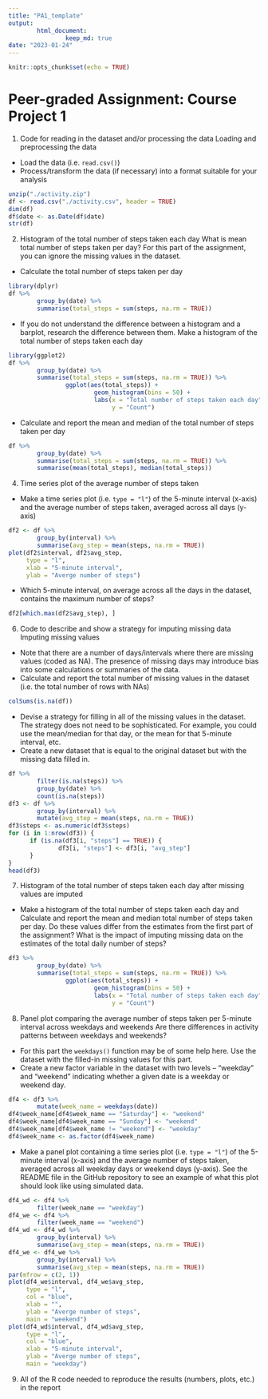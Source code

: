 ```yaml
---
title: "PA1_template"
output: 
        html_document:
                keep_md: true
date: "2023-01-24"
---
```


```r
knitr::opts_chunk$set(echo = TRUE)
```

# Peer-graded Assignment: Course Project 1

1. Code for reading in the dataset and/or processing the data
Loading and preprocessing the data

- Load the data (i.e. `read.csv()`)
- Process/transform the data (if necessary) into a format suitable for your analysis  

```r
unzip("./activity.zip")
df <- read.csv("./activity.csv", header = TRUE)
dim(df)
df$date <- as.Date(df$date)
str(df)
```

2. Histogram of the total number of steps taken each day
What is mean total number of steps taken per day?
For this part of the assignment, you can ignore the missing values in the dataset.

- Calculate the total number of steps taken per day
```r
library(dplyr)
df %>% 
        group_by(date) %>% 
        summarise(total_steps = sum(steps, na.rm = TRUE))
```

- If you do not understand the difference between a histogram and a barplot, research the difference between them. Make a histogram of the total number of steps taken each day
```r
library(ggplot2)
df %>% 
        group_by(date) %>% 
        summarise(total_steps = sum(steps, na.rm = TRUE)) %>% 
                ggplot(aes(total_steps)) +
                        geom_histogram(bins = 50) +
                        labs(x = "Total number of steps taken each day",
                             y = "Count")
```

- Calculate and report the mean and median of the total number of steps taken per day
```r
df %>% 
        group_by(date) %>% 
        summarise(total_steps = sum(steps, na.rm = TRUE)) %>% 
        summarise(mean(total_steps), median(total_steps))
```

4. Time series plot of the average number of steps taken

- Make a time series plot (i.e. `type = "l"`) of the 5-minute interval (x-axis) and the average number of steps taken, averaged across all days (y-axis)

```r
df2 <- df %>% 
        group_by(interval) %>% 
        summarise(avg_step = mean(steps, na.rm = TRUE))
plot(df2$interval, df2$avg_step, 
     type = "l", 
     xlab = "5-minute interval",
     ylab = "Averge number of steps")
```

- Which 5-minute interval, on average across all the days in the dataset, contains the maximum number of steps?

```r
df2[which.max(df2$avg_step), ]
```

6. Code to describe and show a strategy for imputing missing data
Imputing missing values

- Note that there are a number of days/intervals where there are missing values (coded as 
NA). The presence of missing days may introduce bias into some calculations or summaries of the data.
- Calculate and report the total number of missing values in the dataset (i.e. the total number of rows with NAs)
```r
colSums(is.na(df))
```

- Devise a strategy for filling in all of the missing values in the dataset. The strategy does not need to be sophisticated. For example, you could use the mean/median for that day, or the mean for that 5-minute interval, etc.
- Create a new dataset that is equal to the original dataset but with the missing data filled in.
```r
df %>% 
        filter(is.na(steps)) %>% 
        group_by(date) %>% 
        count(is.na(steps))
df3 <- df %>% 
        group_by(interval) %>% 
        mutate(avg_step = mean(steps, na.rm = TRUE))
df3$steps <- as.numeric(df3$steps)
for (i in 1:nrow(df3)) {
      if (is.na(df3[i, "steps"] == TRUE)) {
              df3[i, "steps"] <- df3[i, "avg_step"]
      }
}
head(df3)
```
7. Histogram of the total number of steps taken each day after missing values are imputed
- Make a histogram of the total number of steps taken each day and Calculate and report the mean and median total number of steps taken per day. Do these values differ from the estimates from the first part of the assignment? What is the impact of imputing missing data on the estimates of the total daily number of steps?

```r
df3 %>% 
        group_by(date) %>% 
        summarise(total_steps = sum(steps, na.rm = TRUE)) %>% 
                ggplot(aes(total_steps)) +
                        geom_histogram(bins = 50) +
                        labs(x = "Total number of steps taken each day",
                             y = "Count")
```

8. Panel plot comparing the average number of steps taken per 5-minute interval across weekdays and weekends
Are there differences in activity patterns between weekdays and weekends?

- For this part the `weekdays()` function may be of some help here. Use the dataset with the filled-in missing values for this part.
- Create a new factor variable in the dataset with two levels – “weekday” and “weekend” indicating whether a given date is a weekday or weekend day.

```r
df4 <- df3 %>% 
        mutate(week_name = weekdays(date))
df4$week_name[df4$week_name == "Saturday"] <- "weekend"
df4$week_name[df4$week_name == "Sunday"] <- "weekend"
df4$week_name[df4$week_name != "weekend"] <- "weekday"
df4$week_name <- as.factor(df4$week_name)
```

- Make a panel plot containing a time series plot (i.e. `type = "l"`) of the 5-minute interval (x-axis) and the average number of steps taken, averaged across all weekday days or weekend days (y-axis). See the README file in the GitHub repository to see an example of what this plot should look like using simulated data.

```r
df4_wd <- df4 %>% 
        filter(week_name == "weekday")
df4_we <- df4 %>% 
        filter(week_name == "weekend")
df4_wd <- df4_wd %>% 
        group_by(interval) %>% 
        summarise(avg_step = mean(steps, na.rm = TRUE))
df4_we <- df4_we %>% 
        group_by(interval) %>% 
        summarise(avg_step = mean(steps, na.rm = TRUE))
par(mfrow = c(2, 1))
plot(df4_we$interval, df4_we$avg_step, 
     type = "l",
     col = "blue",
     xlab = "",
     ylab = "Averge number of steps",
     main = "weekend")
plot(df4_wd$interval, df4_wd$avg_step, 
     type = "l",
     col = "blue",
     xlab = "5-minute interval",
     ylab = "Averge number of steps",
     main = "weekday")
```

9. All of the R code needed to reproduce the results (numbers, plots, etc.) in the report
